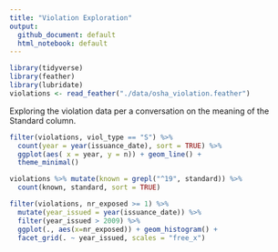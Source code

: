 ```yaml
---
title: "Violation Exploration"
output:
  github_document: default
  html_notebook: default
---
```


```r
library(tidyverse)
library(feather)
library(lubridate)
violations <- read_feather("./data/osha_violation.feather")
```

Exploring the violation data per a conversation on the meaning of the Standard 
column.

```r
filter(violations, viol_type == "S") %>% 
  count(year = year(issuance_date), sort = TRUE) %>% 
  ggplot(aes( x = year, y = n)) + geom_line() +
  theme_minimal()
```

```r
violations %>% mutate(known = grepl("^19", standard)) %>% 
  count(known, standard, sort = TRUE)
```

```r
filter(violations, nr_exposed >= 1) %>% 
  mutate(year_issued = year(issuance_date)) %>% 
  filter(year_issued > 2009) %>% 
  ggplot(., aes(x=nr_exposed)) + geom_histogram() +
  facet_grid(. ~ year_issued, scales = "free_x")
```


